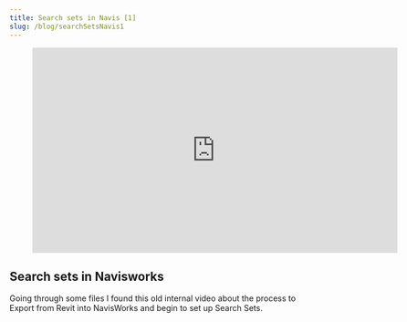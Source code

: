 ```yaml
---
title: Search sets in Navis [1]
slug: /blog/searchSetsNavis1
---
```


<figure class="video_container">
  <iframe title="vimeo-player" src="https://player.vimeo.com/video/72426237" width="640" height="360" frameborder="0" allowfullscreen></iframe>
</figure>

## Search sets in Navisworks
Going through some files I found this old internal video about the process to Export from Revit into NavisWorks and begin to set up Search Sets.
